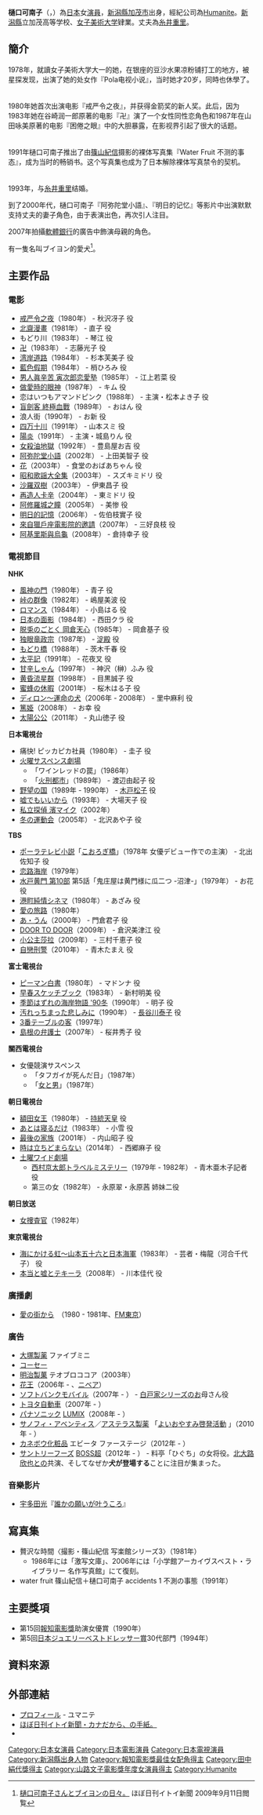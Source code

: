 {{blpsources|time=2021-06-01}}
{{藝人
| 姓名 = 樋口 可南子
| 類型 = 女藝人
| 圖片 = 
| 圖片尺寸 = 
| 圖片簡介 = 
| 原名 = 
| 本名 = 糸井 可南子
| 外文 = 
| 羅馬拼音 = Higuchi kanako
| 英文名 =
| 綽號 =
| 國籍 = {{JPN}}
| 出生日期 =  {{birth_date_and_age|1958|12|13}}
| 出生地點 = {{JPN}}[[新潟縣|新潟縣]][[加茂市|加茂市]]
| 職業 = [[演員|演員]]
| 教育程度 = [[女子美術大學|女子美術大學]]（肄業）
| 音樂類型 = 
| 配偶 = [[糸井重里|糸井重里]]
| IMDb = 
| 出身地 = [[日本|日本]][[新潟縣|新潟縣]]
| 出道作 = 
| 出道日期 = 1978年
| 代表作 = '''電影'''<br />『[[戒严令之夜|戒严令之夜]]』<br />『[[四万十川_(小説)|四万十川]]』<br />『[[女殺油地獄|女殺油地獄]]』<br />『[[阿弥陀堂だより|阿弥陀堂だより]]』
| 活躍年代 = 1978年至今
| 唱片公司 = 
| 經紀公司 = [[Humanite|Humanite]]
| 網站 = 
}}
{{Japanese|japanese=樋口 可南子|kana=ひぐち かなこ|romaji=Higuchi Kanako}}
'''樋口可南子'''（{{lang|ja|ひぐち かなこ}}，{{bd|1958年|12月13日|||Higuchi Kanako}}）為[[日本|日本]]女[[演員|演員]]，[[新潟縣|新潟縣]][[加茂市|加茂市]]出身，經紀公司為[[Humanite|Humanite]]。[[新潟縣|新潟縣]]立加茂高等学校、[[女子美術大学|女子美術大学]]肄業。丈夫為[[糸井重里|糸井重里]]。

==簡介==
1978年，就讀女子美術大学大一的她，在银座的豆沙水果凉粉铺打工的地方，被星探发现，出演了她的处女作『Pola电视小说』，当时她才20岁，同時也休學了。 　　

1980年她首次出演电影『戒严令之夜』，并获得金箭奖的新人奖。此后，因为1983年她在谷崎润一郎原著的电影『卍』演了一个女性同性恋角色和1987年在山田咏美原著的电影『困倦之眼』中的大胆暴露，在影视界引起了很大的话题。 　　

1991年樋口可南子推出了由[[篠山紀信|篠山紀信]]摄影的裸体写真集『Water Fruit  不测的事态』，成为当时的畅销书。这个写真集也成为了日本解除裸体写真禁令的契机。 　　

1993年，与[[糸井重里|糸井重里]]结婚。     

到了2000年代，樋口可南子『阿弥陀堂小語』、『明日的记忆』等影片中出演默默支持丈夫的妻子角色，由于表演出色，再次引人注目。 　　

2007年拍攝[[軟銀|軟體銀行]]的廣告中飾演母親的角色。

有一隻名叫ブイヨン的愛犬<ref>[http://www.1101.com/say_hello/topics/higuchi-01.html 樋口可南子さんとブイヨンの日々。] {{Wayback|url=http://www.1101.com/say_hello/topics/higuchi-01.html |date=20191112135011 }}ほぼ日刊イトイ新聞 2009年9月11日閲覧</ref>。

==主要作品==
=== 電影 ===
* [[戒严令之夜|戒严令之夜]]（1980年） - 秋沢冴子 役
* [[北齋漫畫_(電影)|北齋漫畫]]（1981年） - 直子 役
* もどり川（1983年） - 琴江 役
* [[卍_(映画)|卍]]（1983年） - 志藤光子 役
* [[湾岸道路|湾岸道路]]（1984年） - 杉本芙美子 役
* [[藍色假期|藍色假期]]（1984年） - 梢ひろみ 役
* [[寅次郎的故事35_寅次郎恋爱补习班|男人眞辛苦  寅次郎恋愛塾]]（1985年） - 江上若菜 役
* [[做愛時的眼神|做愛時的眼神]]（1987年） - キム 役
* 恋はいつもアマンドピンク（1988年） - 主演・松本よき子 役
* [[盲劍客_終極血戰|盲劍客 終極血戰]]（1989年） - おはん 役
* 浪人街（1990年） - お新 役
* [[四万十川_(小説)|四万十川]]（1991年） - 山本スミ 役
* [[陽炎_(映画)|陽炎]]（1991年） - 主演・城島りん 役
* [[女殺油地獄|女殺油地獄]]（1992年） - 豊島屋お吉 役
* [[阿弥陀堂小語|阿弥陀堂小語]]（2002年） - 上田美智子 役
* [[花_(映画)|花]]（2003年） - 食堂のおばあちゃん 役
* [[昭和歌謠大全集_(映画)|昭和歌謡大全集]]（2003年） - スズキミドリ 役
* [[沙羅双樹|沙羅双樹]]（2003年） - 伊東昌子 役
* [[再造人卡辛|再造人卡辛]]（2004年） - 東ミドリ 役
* [[阿修羅城之瞳|阿修羅城之瞳]]（2005年） - 美惨 役
* [[明日的記憶|明日的記憶]]（2006年） - 佐伯枝實子 役
* [[來自獵戶座電影院的邀請|來自獵戶座電影院的邀請]]（2007年） - 三好良枝 役
* [[阿基里斯與烏龜_(電影)|阿基里斯與烏龜]]（2008年） - 倉持幸子 役

=== 電視節目 ===
'''NHK'''
*[[風神の門|風神の門]]（1980年） - 青子 役
*[[山頂的群像|峠の群像]]（1982年） - 嶋屋美波 役
*[[ロマンス_(1984年のテレビドラマ)|ロマンス]]（1984年） - 小島はる 役
*[[日本の面影|日本の面影]]（1984年） - 西田クラ 役
*[[脱兎のごとく_岡倉天心|脱兎のごとく 岡倉天心]]（1985年） - 岡倉基子 役
*[[獨眼龍政宗|独眼竜政宗]]（1987年） - [[淀殿|淀殿]] 役
*[[もどり橋_(NHKドラマスペシャル)|もどり橋]]（1988年） - 茨木千春 役
*[[太平記_(大河劇)|太平記]]（1991年） - 花夜叉 役
*[[甘辛しゃん|甘辛しゃん]]（1997年） - 神沢（榊）ふみ 役
*[[黄昏流星群|黄昏流星群]]（1998年） - 目黒誠子 役
*[[蜜蜂の休暇|蜜蜂の休暇]]（2001年） - 桜木はる子 役
* [[ディロン〜運命の犬|ディロン〜運命の犬]]（2006年 - 2008年） - 里中麻利 役
*[[篤姬_(電視劇)|篤姫]]（2008年） - お幸 役
*[[太陽公公|太陽公公]]（2011年） - 丸山徳子 役
'''日本電視台'''
*痛快! ピッカピカ社員（1980年） - 圭子 役 
*[[火曜サスペンス劇場|火曜サスペンス劇場]]
**「ワインレッドの罠」（1986年）
**「[[火刑都市|火刑都市]]」（1989年） - 渡辺由起子 役
*[[野望の国|野望の国]]（1989年 - 1990年） - [[木戸松子|木戸松子]] 役
*[[嘘でもいいから|嘘でもいいから]]（1993年） - 大場天子 役
*[[私立探偵_濱マイク|私立探偵 濱マイク]]（2002年）
*[[冬の運動会|冬の運動会]]（2005年） - 北沢あや子 役
'''TBS'''
*[[ポーラテレビ小説|ポーラテレビ小説]]「[[こおろぎ橋_(ドラマ)|こおろぎ橋]]」（1978年 女優デビュー作での主演） - 北出佐知子 役
*[[恋路海岸_(テレビドラマ)|恋路海岸]]（1979年）
*[[水戸黄門_(第1-13部)#第10部|水戸黄門 第10部]] 第5話「鬼庄屋は黄門様に瓜二つ -沼津-」（1979年） - お花 役
*[[港町純情シネマ|港町純情シネマ]]（1980年） - あざみ 役
*[[愛の旅路|愛の旅路]]（1980年）
*[[あ・うん|あ・うん]]（2000年） - 門倉君子 役
*[[DOOR_TO_DOOR|DOOR TO DOOR]]（2009年） - 倉沢美津江 役
*[[小公主莎拉|小公主莎拉]]（2009年） - 三村千恵子 役
*[[自戀刑警|自戀刑警]]（2010年） - 青木たまえ 役
'''富士電視台'''
* [[ピーマン白書|ピーマン白書]]（1980年） - マドンナ 役
*[[早春スケッチブック|早春スケッチブック]]（1983年） - 新村明美 役
*[[季節はずれの海岸物語_'90冬|季節はずれの海岸物語 '90冬]]（1990年） - 明子 役
*[[汚れっちまった悲しみに|汚れっちまった悲しみに]]（1990年） - [[長谷川泰子_(女優)|長谷川泰子]] 役
*[[3番テーブルの客|3番テーブルの客]]（1997年）
* [[島根の弁護士|島根の弁護士]]（2007年） - 桜井秀子 役
'''關西電視台'''
*女優競演サスペンス
**「タフガイが死んだ日」（1987年）
**「[[女と男|女と男]]」（1987年）
'''朝日電視台'''
*[[額田女王|額田女王]]（1980年） - [[持統天皇|持統天皇]] 役
*[[あとは寝るだけ_(テレビドラマ)|あとは寝るだけ]]（1983年） - 小雪 役
*[[最後の家族|最後の家族]]（2001年） - 内山昭子 役
*[[時は立ちどまらない|時は立ちどまらない]]（2014年） - 西郷麻子 役
*[[土曜ワイド劇場|土曜ワイド劇場]]
**[[西村京太郎トラベルミステリー|西村京太郎トラベルミステリー]]（1979年 - 1982年） - 青木亜木子記者 役
**第三の女（1982年） - 永原翠・永原茜 姉妹二役
'''朝日放送'''
* [[女捜査官|女捜査官]]（1982年）
'''東京電視台'''
*[[海にかける虹〜山本五十六と日本海軍|海にかける虹〜山本五十六と日本海軍]]（1983年） - 芸者・梅龍（河合千代子） 役
*[[本当と嘘とテキーラ|本当と嘘とテキーラ]]（2008年） - 川本佳代 役

=== 廣播劇 ===
* [[愛の街から|愛の街から]]　（1980 - 1981年、[[FM東京|FM東京]]）

=== 廣告 ===
* [[大塚製薬|大塚製薬]] ファイブミニ
* [[コーセー|コーセー]]
* [[明治製菓|明治製菓]] テオブロココア（2003年）
* [[花王|花王]]（2006年 - 、[[ニベア花王|ニベア]]）
* [[ソフトバンクモバイル|ソフトバンクモバイル]]（2007年 - ） - [[白戸家|白戸家]]シリーズのお母さん役
* [[トヨタ自動車|トヨタ自動車]]（2007年 - ）
* [[パナソニック|パナソニック]] [[LUMIX|LUMIX]]（2008年 - ）
* [[サノフィ・アベンティス|サノフィ・アベンティス]]／[[アステラス製薬|アステラス製薬]] 「[http://www.yoioyasumi.com/ よいおやすみ啓発活動] {{Wayback|url=http://www.yoioyasumi.com/ |date=20100209040037 }}」（2010年 - ）
* [[カネボウ化粧品|カネボウ化粧品]] エビータ ファーステージ（2012年 - ）
* [[サントリーフーズ|サントリーフーズ]] [[BOSSコーヒー|BOSS超]]（2012年 - ） - 料亭「ひぐち」の女将役。[[北大路欣也|北大路欣也]]との共演、そしてなぜか'''犬が登場する'''ことに注目が集まった。

=== 音樂影片 ===
* [[宇多田光|宇多田光]]『[[誰かの願いが叶うころ|誰かの願いが叶うころ]]』

== 寫真集 ==
* 贅沢な時間〈撮影・篠山紀信 写楽館シリーズ3〉（1981年）
** 1986年には「激写文庫」、2006年には「小学館アーカイヴスベスト・ライブラリー 名作写真館」にて復刻。
* water fruit 篠山紀信＋樋口可南子 accidents 1 不測の事態（1991年）
==主要獎項==
*第15回[[報知電影獎|報知電影獎]]助演女優賞（1990年）
*第5回[[日本ジュエリーベストドレッサー賞|日本ジュエリーベストドレッサー賞]]30代部門（1994年）
==資料來源==
<references/>
==外部連結==
* [http://www.humanite.co.jp/actor.html?id=1 プロフィール] {{Wayback|url=http://www.humanite.co.jp/actor.html?id=1 |date=20180207083530 }} - ユマニテ
* [http://www.1101.com/higuchi/ ほぼ日刊イトイ新聞・カナだから、の手紙。] {{Wayback|url=http://www.1101.com/higuchi/ |date=20191116044548 }}
*{{IMDb name|0383679}}
{{Humanite}}
{{報知電影獎最佳女配角}}
{{田中絹代獎}}
{{山路文子電影獎年度女演員}}
{{Authority control}}

{{DEFAULTSORT:Higuchi Kanako}}
[[Category:日本女演員|Category:日本女演員]]
[[Category:日本電影演員|Category:日本電影演員]]
[[Category:日本電視演員|Category:日本電視演員]]
[[Category:新潟縣出身人物|Category:新潟縣出身人物]]
[[Category:報知電影獎最佳女配角得主|Category:報知電影獎最佳女配角得主]]
[[Category:田中絹代獎得主|Category:田中絹代獎得主]]
[[Category:山路文子電影獎年度女演員得主|Category:山路文子電影獎年度女演員得主]]
[[Category:Humanite|Category:Humanite]]